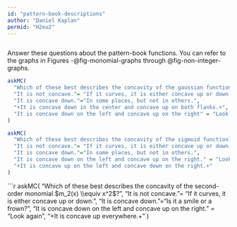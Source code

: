 ```yaml
---
id: "pattern-book-descriptions"
author: "Daniel Kaplan"
permid: "H2eu2"
---
```


```r

```

Answer these questions about the pattern-book functions. You can refer to the graphs in Figures -@fig-monomial-graphs through @fig-non-integer-graphs.

```r
askMC(
  "Which of these best describes the concavity of the gaussian function?",
  "It is not concave."= "If it curves, it is either concave up or down.",
  "It is concave down."="In some places, but not in others.",
  "+It is concave down in the center and concave up on both flanks.+",
  "It is concave down on the left and concave up on the right" = "Look again"
)
```

```r
askMC(
  "Which of these best describes the concavity of the sigmoid function?",
  "It is not concave."= "If it curves, it is either concave up or down.",
  "It is concave down."="In some places, but not in others.",
  "It is concave down on the left and concave up on the right." = "Look again",
  "+It is concave up on the left and concave down on the right.+"
)
```

```r
askMC(
  "Which of these best describes the concavity of the second-order monomial $m_2(x) \\equiv x^2$?",
  "It is not concave."= "If it curves, it is either concave up or down.",
  "It is concave down."="Is it a smile or a frown?",
  "It is concave down on the left and concave up on the right." = "Look again",
  "+It is concave up everywhere.+"
)
